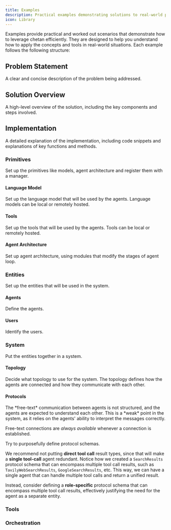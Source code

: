 ```yaml
---
title: Examples
description: Practical examples demonstrating solutions to real-world problems.
icon: Library
---
```


Examples provide practical and worked out scenarios that demonstrate how to leverage chetan efficiently. They are designed to help you understand how to apply the concepts and tools in real-world situations. Each example follows the following structure:

## Problem Statement

A clear and concise description of the problem being addressed.

## Solution Overview

A high-level overview of the solution, including the key components and steps involved.

## Implementation

A detailed explanation of the implementation, including code snippets and explanations of key functions and methods.

### Primitives

Set up the primitives like models, agent architecture and register them with a manager.

#### Language Model

Set up the language model that will be used by the agents.
Language models can be local or remotely hosted.

#### Tools
Set up the tools that will be used by the agents. Tools can be local or remotely hosted.

#### Agent Architecture

Set up agent architecture, using modules that modify the stages of agent loop.

### Entities

Set up the entities that will be used in the system.

#### Agents

Define the agents.

#### Users

Identify the users.

### System

Put the entities together in a system.

#### Topology

Decide what topology to use for the system. The topology defines how the agents are connected and how they communicate with each other.

#### Protocols


<Callout>
The *free-text* communication between agents is not structured, and the agents are expected to understand each other. This is a *weak* point in the system, as it relies on the agents' ability to interpret the messages correctly.

Free-text connections are _always available_ whenever a connection is established.

</Callout>
<Callout type="warn">
Try to purposefully define protocol schemas.

We recommend not putting **direct tool call** result types, since that will make a **single tool-call** agent redundant. Notice how we created a `SearchResults` protocol schema that can encompass multiple tool call results, such as `TavilyWebSearchResults`, `GoogleSearchResults`, etc. This way, we can have a single agent that can handle multiple tool calls and return a unified result.

Instead, consider defining a **role-specific** protocol schema that can encompass multiple tool call results, effectively justifying the need for the agent as a separate entity.

</Callout>

### Tools

### Orchestration
